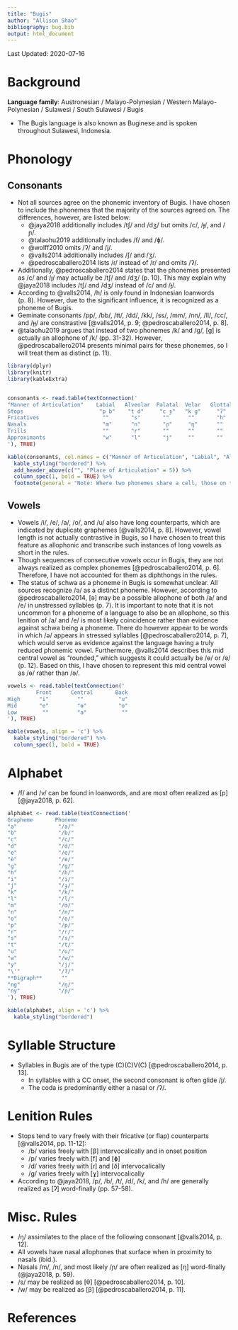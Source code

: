 ```yaml
---
title: "Bugis"
author: "Allison Shao"
bibliography: bug.bib
output: html_document
---
```


Last Updated: 2020-07-16

# Background

**Language family**: Austronesian / Malayo-Polynesian / Western Malayo-Polynesian / Sulawesi / South Sulawesi / Bugis

* The Bugis language is also known as Buginese and is spoken throughout Sulawesi, Indonesia.

# Phonology

## Consonants

* Not all sources agree on the phonemic inventory of Bugis. I have chosen to include the phonemes that the majority of the sources agreed on. The differences, however, are listed below:
    - @jaya2018 additionally includes /tʃ/ and /dʒ/ but omits /c/, /ɟ/, and /ɲ/.
    - @talaohu2019 additionally includes /f/ and /ɸ/.
    - @wolff2010 omits /ʔ/ and /j/.
    - @valls2014 additionally includes /ʃ/ and /ʒ/.
    - @pedroscaballero2014 lists /ɾ/ instead of /r/ and omits /ʔ/.
* Additionally, @pedroscaballero2014 states that the phonemes presented as /c/ and /ɟ/ may actually be /tʃ/ and /dʒ/ (p. 10). This may explain why @jaya2018 includes /tʃ/ and /dʒ/ instead of /c/ and /ɟ/.
* According to @valls2014, /h/ is only found in Indonesian loanwords (p. 8). However, due to the significant influence, it is recognized as a phoneme of Bugis.
* Geminate consonants /pp/, /bb/, /tt/, /dd/, /kk/, /ss/, /mm/, /nn/, /ll/, /cc/, and /ɟɟ/ are constrastive [@valls2014, p. 9; @pedroscaballero2014, p. 8].
* @talaohu2019 argues that instead of two phonemes /k/ and /ɡ/, [ɡ] is actually an allophone of /k/ (pp. 31-32). However, @pedroscaballero2014 presents minimal pairs for these phonemes, so I will treat them as distinct (p. 11).


```r

library(dplyr)
library(knitr)
library(kableExtra)


consonants <- read.table(textConnection('
"Manner of Articulation"    Labial   Alveolar  Palatal  Velar   Glottal
Stops                        "p b"    "t d"     "c ɟ"   "k ɡ"     "ʔ"
Fricatives                    ""       "s"       ""      ""       "h"
Nasals                        "m"      "n"       "ɲ"     "ŋ"      ""
Trills                        ""       "r"       ""      ""       ""
Approximants                  "w"      "l"       "j"     ""       ""
'), TRUE)

kable(consonants, col.names = c("Manner of Articulation", "Labial", "Alveolar", "Palatal", "Velar", "Glottal"), align = 'c') %>%
  kable_styling("bordered") %>%
  add_header_above(c("", "Place of Articulation" = 5)) %>%
  column_spec(1, bold = TRUE) %>%
  footnote(general = "Note: Where two phonemes share a cell, those on the left are voiceless and those on the right are voiced.", general_title = "")
```

## Vowels

* Vowels /i/, /e/, /a/, /o/, and /u/ also have long counterparts, which are indicated by duplicate graphemes [@valls2014, p. 8]. However, vowel length is not actually contrastive in Bugis, so I have chosen to treat this feature as allophonic and transcribe such instances of long vowels as short in the rules.
* Though sequences of consecutive vowels occur in Bugis, they are not always realized as complex phonemes [@pedroscaballero2014, p. 6]. Therefore, I have not accounted for them as diphthongs in the rules.
* The status of schwa as a phoneme in Bugis is somewhat unclear. All sources recognize /ə/ as a distinct phoneme. However, according to @pedroscaballero2014, [ə] may be a possible allophone of both /a/ and /e/ in unstressed syllables (p. 7). It is important to note that it is not uncommon for a phoneme of a language to also be an allophone, so this lenition of /a/ and /e/ is most likely coincidence rather than evidence against schwa being a phoneme. There do however appear to be words in which /ə/ appears in stressed syllables [@pedroscaballero2014, p. 7], which would serve as evidence against the language having a truly reduced phonemic vowel. Furthermore, @valls2014 describes this mid central vowel as "rounded," which suggests it could actually be /ɵ/ or /ɞ/ (p. 12). Based on this, I have chosen to represent this mid central vowel as /ɵ/ rather than /ə/.

```r

vowels <- read.table(textConnection('
         Front      Central       Back
High      "i"         ""           "u"
Mid       "e"         "ɵ"          "o"
Low        ""         "a"           ""
'), TRUE)

kable(vowels, align = 'c') %>%
  kable_styling("bordered") %>%
  column_spec(1, bold = TRUE)
```  

# Alphabet

* /f/ and /v/ can be found in loanwords, and are most often realized as [p] [@jaya2018, p. 62].

```r

alphabet <- read.table(textConnection('
Grapheme       Phoneme         
"a"             "/a/"          
"b"             "/b/"          
"c"             "/c/"          
"d"             "/d/"          
"e"             "/e/"          
"è"             "/ɵ/"          
"g"             "/ɡ/"          
"h"             "/h/"          
"i"             "/i/"          
"j"             "/ɟ/"          
"k"             "/k/"          
"l"             "/l/"          
"m"             "/m/"          
"n"             "/n/"          
"o"             "/o/"          
"p"             "/p/"          
"r"             "/r/"          
"s"             "/s/"          
"t"             "/t/"          
"u"             "/u/"          
"w"             "/w/"          
"y"             "/j/"          
"\'"            "/ʔ/"          
**Digraph**      ""            
"ng"            "/ŋ/"          
"ny"            "/ɲ/"          
'), TRUE)

kable(alphabet, align = 'c') %>%
  kable_styling("bordered")
```  

# Syllable Structure

* Syllables in Bugis are of the type (C)(C)V(C) [@pedroscaballero2014, p. 13].
    - In syllables with a CC onset, the second consonant is often glide /j/.
    - The coda is predominantly either a nasal or /ʔ/.

# Lenition Rules

* Stops tend to vary freely with their fricative (or flap) counterparts [@valls2014, pp. 11-12]:
    - /b/ varies freely with [β] intervocalically and in onset position
    - /p/ varies freely with [f] and [ɸ]
    - /d/ varies freely with [ɾ] and [ð] intervocalically
    - /ɡ/ varies freely with [ɣ] intervocalically
* According to @jaya2018, /p/, /b/, /t/, /d/, /k/, and /h/ are generally realized as [ʔ] word-finally (pp. 57-58).

# Misc. Rules

* /ŋ/ assimilates to the place of the following consonant [@valls2014, p. 12].
* All vowels have nasal allophones that surface when in proximity to nasals (ibid.).
* Nasals /m/, /n/, and most likely /ɲ/ are often realized as [ŋ] word-finally (@jaya2018, p. 59).
* /s/ may be realized as [θ] [@pedroscaballero2014, p. 10].
* /w/ may be realized as [β] [@pedroscaballero2014, p. 11].

# References
